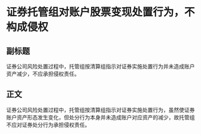 # 证券托管组对账户股票变现处置行为，不构成侵权
## 副标题
证券公司风险处置过程中，托管组按清算组指示对证券实施处置行为并未造成账户资产减少，不应承担侵权责任。
## 正文
证券公司风险处置过程中，托管组按清算组指示对证券实施处置行为，虽然使证券账户资产形态发生变化，但处分行为本身并未造成账户对应资产的减少，故托管组不应对证券处分行为承担侵权责任。